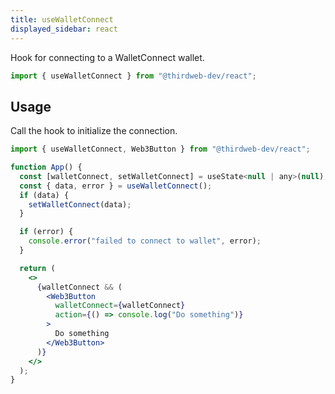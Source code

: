 ```yaml
---
title: useWalletConnect
displayed_sidebar: react
---
```


Hook for connecting to a WalletConnect wallet.

```jsx
import { useWalletConnect } from "@thirdweb-dev/react";
```

## Usage

Call the hook to initialize the connection.

```jsx
import { useWalletConnect, Web3Button } from "@thirdweb-dev/react";

function App() {
  const [walletConnect, setWalletConnect] = useState<null | any>(null);
  const { data, error } = useWalletConnect();
  if (data) {
    setWalletConnect(data);
  }

  if (error) {
    console.error("failed to connect to wallet", error);
  }

  return (
    <>
      {walletConnect && (
        <Web3Button
          walletConnect={walletConnect}
          action={() => console.log("Do something")}
        >
          Do something
        </Web3Button>
      )}
    </>
  );
}
```